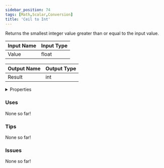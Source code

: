 ```yaml
---
sidebar_position: 74
tags: [Math,Scalar,Conversion]
title: 'Ceil to Int'
---
```


Returns the smallest integer value greater than or equal to the input value.




<EsbSvg />

| Input Name | Input Type |
|-----------|-----------|
| Value | float |

| Output Name | Output Type |
|-----------|-----------|
| Result | int |


<details>
  <summary>Properties</summary>
  <div>
    <div>
    <table>
      <thead>
        <tr>
          <th>Is beta required?</th>
          <th>❌</th>
        </tr>
        <tr>
          <th>Is this chip a trolling risk?</th>
          <th>❌</th>
        </tr>
        <tr>
          <th>Is this chip a role assignment risk?</th>
          <th>❌</th>
        </tr>
        <tr>
          <th>Chip UUID</th>
          <th>38b502dc-dd35-4083-a2b0-8a8e5f69a958</th>
        </tr>
      </thead>
    </table>
    </div>
  </div>
</details>

### Uses

None so far!

### Tips

None so far!

### Issues

None so far!